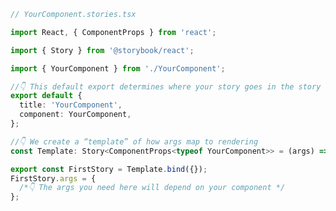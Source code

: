 ```ts
// YourComponent.stories.tsx

import React, { ComponentProps } from 'react';

import { Story } from '@storybook/react';

import { YourComponent } from './YourComponent';

//👇 This default export determines where your story goes in the story list
export default {
  title: 'YourComponent',
  component: YourComponent,
};

//👇 We create a “template” of how args map to rendering
const Template: Story<ComponentProps<typeof YourComponent>> = (args) => <YourComponent {...args} />;

export const FirstStory = Template.bind({});
FirstStory.args = {
  /*👇 The args you need here will depend on your component */
};
```
